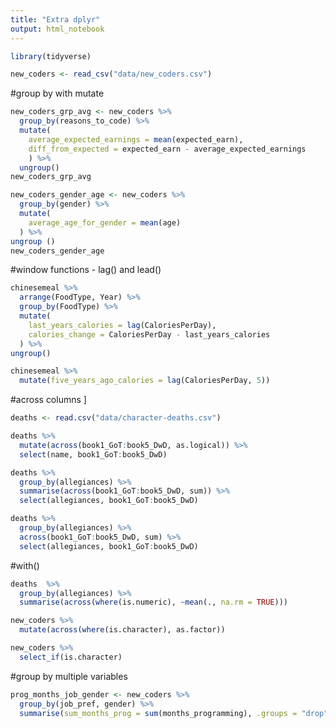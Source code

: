 ```yaml
---
title: "Extra dplyr"
output: html_notebook
---
```


```r
library(tidyverse)

new_coders <- read_csv("data/new_coders.csv")
```

#group by with mutate

```r
new_coders_grp_avg <- new_coders %>% 
  group_by(reasons_to_code) %>% 
  mutate(
    average_expected_earnings = mean(expected_earn),
    diff_from_expected = expected_earn - average_expected_earnings
    ) %>% 
  ungroup()
new_coders_grp_avg

```
```r
new_coders_gender_age <- new_coders %>% 
  group_by(gender) %>% 
  mutate(
    average_age_for_gender = mean(age)
  ) %>% 
ungroup ()
new_coders_gender_age
```

#window functions - lag() and lead()

```r
chinesemeal %>% 
  arrange(FoodType, Year) %>% 
  group_by(FoodType) %>% 
  mutate(
    last_years_calories = lag(CaloriesPerDay),
    calories_change = CaloriesPerDay - last_years_calories
  ) %>% 
ungroup()
```
```r
chinesemeal %>% 
  mutate(five_years_ago_calories = lag(CaloriesPerDay, 5))
```

#across columns
]
```r
deaths <- read.csv("data/character-deaths.csv")

deaths %>% 
  mutate(across(book1_GoT:book5_DwD, as.logical)) %>% 
  select(name, book1_GoT:book5_DwD)

```
```r
deaths %>% 
  group_by(allegiances) %>% 
  summarise(across(book1_GoT:book5_DwD, sum)) %>% 
  select(allegiances, book1_GoT:book5_DwD)
```

```r
deaths %>% 
  group_by(allegiances) %>%
  across(book1_GoT:book5_DwD, sum) %>% 
  select(allegiances, book1_GoT:book5_DwD)
```
#with()

```r


deaths  %>% 
  group_by(allegiances) %>% 
  summarise(across(where(is.numeric), ~mean(., na.rm = TRUE)))
```

```r

new_coders %>% 
  mutate(across(where(is.character), as.factor))
```

```r
new_coders %>% 
  select_if(is.character)
```

#group by multiple variables

```r
prog_months_job_gender <- new_coders %>% 
  group_by(job_pref, gender) %>% 
  summarise(sum_months_prog = sum(months_programming), .groups = "drop")
  

```

